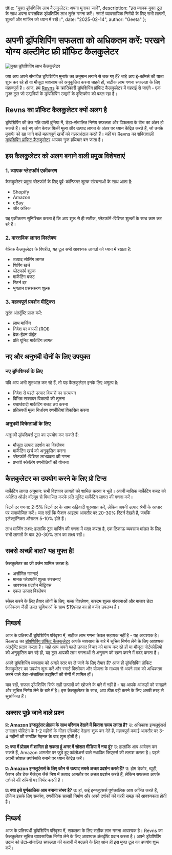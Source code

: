   title: "मुफ्त ड्रॉपशिपिंग लाभ कैलकुलेटर: अपना मुनाफा जानें",
  description: "इस व्यापक मुफ्त टूल के साथ अपना वास्तविक ड्रॉपशिपिंग लाभ तुरंत गणना करें। स्मार्ट व्यावसायिक निर्णयों के लिए सभी लागतों, शुल्कों और मार्जिन को ध्यान में रखें।",
  date: "2025-02-14",
  author: "Geeta"
};

# अपनी ड्रॉपशिपिंग सफलता को अधिकतम करें: परखने योग्य अल्टीमेट फ्री प्रॉफिट कैलकुलेटर

![मुफ्त ड्रॉपशिपिंग लाभ कैलकुलेटर](/images/blog/free-dropshipping-profit-calculator.jpeg)

क्या आप अपने संभावित ड्रॉपशिपिंग मुनाफे का अनुमान लगाने से थक गए हैं? चाहे आप ई-कॉमर्स की यात्रा शुरू कर रहे हों या मौजूदा व्यवसाय को अनुकूलित करना चाहते हों, सटीक लाभ गणना सफलता के लिए महत्वपूर्ण है। आज, हम [Revns](https://www.revns.com/) के क्रांतिकारी ड्रॉपशिपिंग प्रॉफिट कैलकुलेटर में गहराई से जाएंगे - एक मुफ्त टूल जो उद्यमियों के ड्रॉपशिपिंग उद्यमों के दृष्टिकोण को बदल रहा है।

## Revns का प्रॉफिट कैलकुलेटर क्यों अलग है

ड्रॉपशिपिंग की तेज़ गति वाली दुनिया में, डेटा-संचालित निर्णय सफलता और विफलता के बीच का अंतर हो सकते हैं। कई नए लोग केवल बिक्री मूल्य और उत्पाद लागत के अंतर पर ध्यान केंद्रित करते हैं, जो उनके मुनाफे को खा जाने वाले महत्वपूर्ण खर्चों को नज़रअंदाज़ करते हैं। यहीं पर Revns का शक्तिशाली [ड्रॉपशिपिंग प्रॉफिट कैलकुलेटर](https://www.revns.com/tools/dropship-calculator) आपका गुप्त हथियार बन जाता है।

## इस कैलकुलेटर को अलग बनाने वाली प्रमुख विशेषताएं

### 1. व्यापक प्लेटफॉर्म एकीकरण
कैलकुलेटर प्रमुख प्लेटफॉर्म के लिए पूर्व-कॉन्फ़िगर शुल्क संरचनाओं के साथ आता है:
- Shopify
- Amazon
- eBay
- और अधिक

यह एकीकरण सुनिश्चित करता है कि आप शुरू से ही सटीक, प्लेटफॉर्म-विशिष्ट शुल्कों के साथ काम कर रहे हैं।

### 2. वास्तविक लागत विश्लेषण
बेसिक कैलकुलेटर के विपरीत, यह टूल सभी आवश्यक लागतों को ध्यान में रखता है:
- उत्पाद सोर्सिंग लागत
- शिपिंग खर्च
- प्लेटफॉर्म शुल्क
- मार्केटिंग बजट
- रिटर्न दर
- भुगतान प्रसंस्करण शुल्क

### 3. महत्वपूर्ण प्रदर्शन मीट्रिक्स
तुरंत अंतर्दृष्टि प्राप्त करें:
- लाभ मार्जिन
- निवेश पर वापसी (ROI)
- ब्रेक-ईवन पॉइंट
- प्रति यूनिट मार्केटिंग लागत

## नए और अनुभवी दोनों के लिए उपयुक्त

### नए ड्रॉपशिपर्स के लिए
यदि आप अभी शुरुआत कर रहे हैं, तो यह कैलकुलेटर इनके लिए अमूल्य है:
- निवेश से पहले उत्पाद विचारों का सत्यापन
- विभिन्न सप्लायर विकल्पों की तुलना
- यथार्थवादी मार्केटिंग बजट तय करना
- प्रतिस्पर्धी मूल्य निर्धारण रणनीतियां विकसित करना

### अनुभवी विक्रेताओं के लिए
अनुभवी ड्रॉपशिपर्स टूल का उपयोग कर सकते हैं:
- मौजूदा उत्पाद प्रदर्शन का विश्लेषण
- मार्केटिंग खर्च को अनुकूलित करना
- प्लेटफॉर्म-विशिष्ट लाभप्रदता की गणना
- प्रभावी स्केलिंग रणनीतियों की योजना

## कैलकुलेटर का उपयोग करने के लिए प्रो टिप्स

मार्केटिंग लागत अनुमान: सभी विज्ञापन लागतों को शामिल करना न भूलें। अपनी मासिक मार्केटिंग बजट को अपेक्षित ऑर्डर वॉल्यूम से विभाजित करके प्रति यूनिट मार्केटिंग लागत की गणना करें।

रिटर्न दर गणना: 2-5% रिटर्न दर के साथ रूढ़िवादी शुरुआत करें, लेकिन अपनी उत्पाद श्रेणी के आधार पर समायोजित करें। याद रखें कि फैशन आइटम आमतौर पर 20-30% रिटर्न देखते हैं, जबकि इलेक्ट्रॉनिक्स औसतन 5-10% होते हैं।

लाभ मार्जिन लक्ष्य: हालांकि टूल मार्जिन की गणना में मदद करता है, एक टिकाऊ व्यवसाय मॉडल के लिए सभी लागतों के बाद 20-30% लाभ का लक्ष्य रखें।

## सबसे अच्छी बात? यह मुफ्त है!

कैलकुलेटर का फ्री वर्जन शामिल करता है:
- असीमित गणनाएं
- मानक प्लेटफॉर्म शुल्क संरचनाएं
- आवश्यक प्रदर्शन मीट्रिक्स
- एकल उत्पाद विश्लेषण

स्केल करने के लिए तैयार लोगों के लिए, बल्क विश्लेषण, कस्टम शुल्क संरचनाओं और बाजार डेटा एकीकरण जैसी उन्नत सुविधाओं के साथ $19/माह का प्रो वर्जन उपलब्ध है।

## निष्कर्ष

आज के प्रतिस्पर्धी ड्रॉपशिपिंग परिदृश्य में, सटीक लाभ गणना केवल सहायक नहीं है - यह आवश्यक है। Revns का [ड्रॉपशिपिंग प्रॉफिट कैलकुलेटर](https://www.revns.com/tools/dropship-calculator) आपके व्यवसाय के बारे में सूचित निर्णय लेने के लिए आवश्यक अंतर्दृष्टि प्रदान करता है। चाहे आप अपने पहले उत्पाद विचार को मान्य कर रहे हों या मौजूदा पोर्टफोलियो को अनुकूलित कर रहे हों, यह टूल आपकी लाभ गणनाओं से अनुमान को खत्म करने में मदद करता है।

अपने ड्रॉपशिपिंग व्यवसाय को अगले स्तर पर ले जाने के लिए तैयार हैं? आज ही ड्रॉपशिपिंग प्रॉफिट कैलकुलेटर का उपयोग शुरू करें और स्मार्ट विश्लेषण और योजना के माध्यम से अपने लाभ को अधिकतम करने वाले डेटा-संचालित उद्यमियों की श्रेणी में शामिल हों।

याद रखें, सफल ड्रॉपशिपिंग सिर्फ सही उत्पादों को खोजने के बारे में नहीं है - यह आपके आंकड़ों को समझने और सूचित निर्णय लेने के बारे में है। इस कैलकुलेटर के साथ, आप ठीक वही करने के लिए अच्छी तरह से सुसज्जित हैं।

## अक्सर पूछे जाने वाले प्रश्न

**प्र: Amazon इन्फ्लुएंसर प्रोग्राम के साथ परिणाम देखने में कितना समय लगता है?**
उ: अधिकांश इन्फ्लुएंसर्स लगातार पोस्टिंग के 1-2 महीनों के भीतर एंगेजमेंट देखना शुरू कर देते हैं, महत्वपूर्ण कमाई आमतौर पर 3-4 महीनों की समर्पित मेहनत के बाद शुरू होती है।

**प्र: क्या मैं प्रोग्राम में शामिल हो सकता हूं अगर मैं सोशल मीडिया में नया हूं?**
उ: हालांकि आप आवेदन कर सकते हैं, Amazon आमतौर पर जुड़े हुए फॉलोअर्स वाले स्थापित क्रिएटर्स की तलाश करता है। पहले अपनी सोशल उपस्थिति बनाने पर ध्यान केंद्रित करें।

**प्र: Amazon इन्फ्लुएंसर्स के लिए कौन से उत्पाद सबसे अच्छा प्रदर्शन करते हैं?**
उ: होम डेकोर, ब्यूटी, फैशन और टेक गैजेट्स जैसे निश में उत्पाद आमतौर पर अच्छा प्रदर्शन करते हैं, लेकिन सफलता आपके दर्शकों की रुचियों पर निर्भर करती है।

**प्र: क्या इसे पूर्णकालिक आय बनाना संभव है?**
उ: हां, कई इन्फ्लुएंसर्स पूर्णकालिक आय अर्जित करते हैं, लेकिन इसके लिए समर्पण, रणनीतिक सामग्री निर्माण और अपने दर्शकों की गहरी समझ की आवश्यकता होती है।

## निष्कर्ष
आज के प्रतिस्पर्धी ड्रॉपशिपिंग परिदृश्य में, सफलता के लिए सटीक लाभ गणना आवश्यक है। Revns का कैलकुलेटर सूचित व्यावसायिक निर्णय लेने के लिए आवश्यक अंतर्दृष्टि प्रदान करता है। अपने ड्रॉपशिपिंग उद्यम को डेटा-संचालित सफलता की कहानी में बदलने के लिए आज ही इस मुफ्त टूल का उपयोग शुरू करें।
